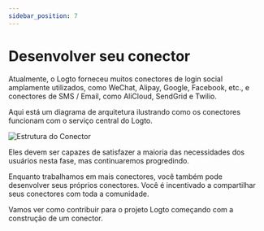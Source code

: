 ```yaml
---
sidebar_position: 7
---
```


# Desenvolver seu conector

Atualmente, o Logto forneceu muitos conectores de login social amplamente utilizados, como WeChat, Alipay, Google, Facebook, etc., e conectores de SMS / Email, como AliCloud, SendGrid e Twilio.

Aqui está um diagrama de arquitetura ilustrando como os conectores funcionam com o serviço central do Logto.

![Estrutura do Conector](./assets/logto-connector-framework.png)

Eles devem ser capazes de satisfazer a maioria das necessidades dos usuários nesta fase, mas continuaremos progredindo.

Enquanto trabalhamos em mais conectores, você também pode desenvolver seus próprios conectores. Você é incentivado a compartilhar seus conectores com toda a comunidade.

Vamos ver como contribuir para o projeto Logto começando com a construção de um conector.
